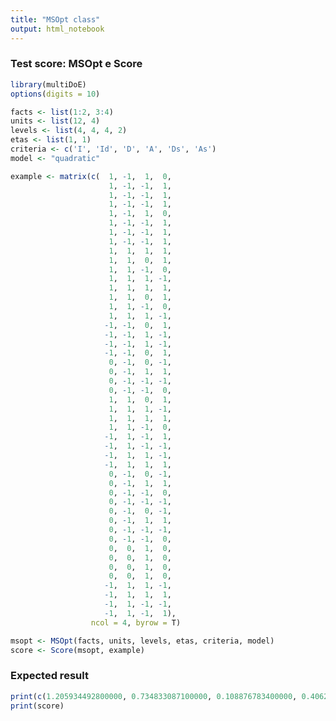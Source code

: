 ```yaml
---
title: "MSOpt class"
output: html_notebook
---
```


### Test score: MSOpt e Score

```r
library(multiDoE)
options(digits = 10)

facts <- list(1:2, 3:4)
units <- list(12, 4)
levels <- list(4, 4, 4, 2)
etas <- list(1, 1)
criteria <- c('I', 'Id', 'D', 'A', 'Ds', 'As')
model <- "quadratic"    

example <- matrix(c(  1, -1,  1,  0,
                      1, -1, -1,  1,
                      1, -1, -1,  1,
                      1, -1, -1,  1,
                      1, -1,  1,  0,
                      1, -1, -1,  1,
                      1, -1, -1,  1,
                      1, -1, -1,  1,
                      1,  1,  1,  1,
                      1,  1,  0,  1,
                      1,  1, -1,  0,
                      1,  1,  1, -1,
                      1,  1,  1,  1,
                      1,  1,  0,  1,
                      1,  1, -1,  0,
                      1,  1,  1, -1,
                     -1, -1,  0,  1,
                     -1, -1,  1, -1,
                     -1, -1,  1, -1,
                     -1, -1,  0,  1,
                      0, -1,  0, -1,
                      0, -1,  1,  1,
                      0, -1, -1, -1,
                      0, -1, -1,  0,
                      1,  1,  0,  1,
                      1,  1,  1, -1,
                      1,  1,  1,  1,
                      1,  1, -1,  0,
                     -1,  1, -1,  1,
                     -1,  1, -1, -1,
                     -1,  1,  1, -1,
                     -1,  1,  1,  1,
                      0, -1,  0, -1,
                      0, -1,  1,  1,
                      0, -1, -1,  0,
                      0, -1, -1, -1,
                      0, -1,  0, -1,
                      0, -1,  1,  1,
                      0, -1, -1, -1,
                      0, -1, -1,  0,
                      0,  0,  1,  0,
                      0,  0,  1,  0,
                      0,  0,  1,  0,
                      0,  0,  1,  0,
                     -1,  1,  1, -1,
                     -1,  1,  1,  1,
                     -1,  1, -1, -1,
                     -1,  1, -1,  1),
                  ncol = 4, byrow = T)

msopt <- MSOpt(facts, units, levels, etas, criteria, model)
score <- Score(msopt, example)
```

### Expected result 

```r
print(c(1.205934492800000, 0.734833087100000, 0.108876783400000, 0.406282668000000, 0.109221258400000,   0.168837086100000))
print(score)
```


